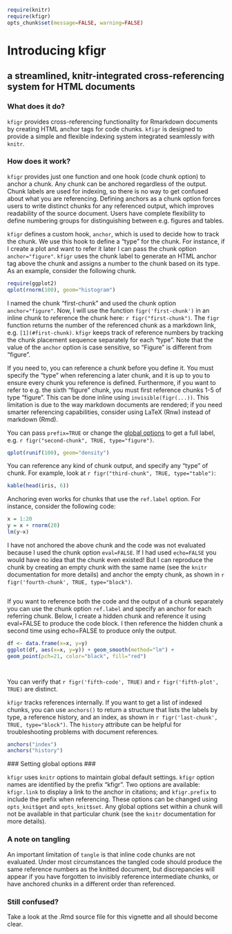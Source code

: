 %\VignetteEngine{knitr::knitr}
%\VignetteIndexEntry{kfigr-intro}

```{r setup, echo=FALSE, message=FALSE}
require(knitr)
require(kfigr)
opts_chunk$set(message=FALSE, warning=FALSE)
```

Introducing kfigr
=================
 a streamlined, knitr-integrated cross-referencing system for HTML documents
----------------------------------------------------------------------------

### What does it do? ###

`kfigr` provides cross-referencing functionality for Rmarkdown documents by creating HTML anchor tags for code chunks. `kfigr` is designed to provide a simple and flexible indexing system integrated seamlessly with `knitr`.

### How does it work? ###

`kfigr` provides just one function and one hook (code chunk option) to anchor a chunk. Any chunk can be anchored regardless of the output. Chunk labels are used for indexing, so there is no way to get confused about what you are referencing. Defining anchors as a chunk option forces users to write distinct chunks for any referenced output, which improves readability of the source document. Users have complete flexibility to define numbering groups for distinguishing between e.g. figures and tables. 

`kfigr` defines a custom hook, `anchor`, which is used to decide how to track the chunk. We use this hook to define a "type" for the chunk. For instance, if I create a plot and want to refer it later I can pass the chunk option `anchor="figure"`. `kfigr` uses the chunk label to generate an HTML anchor tag above the chunk and assigns a number to the chunk based on its type. As an example, consider the following chunk. 

```{r first-chunk, anchor="figure"}
require(ggplot2)
qplot(rnorm(100), geom="histogram")
```

I named the chunk "first-chunk" and used the chunk option `anchor="figure"`. Now, I will use the function `figr('first-chunk')` in an inline chunk to reference the chunk here: `r figr("first-chunk")`. The `figr` function returns the number of the referenced chunk as a markdown link, e.g. `[1](#first-chunk)`. `kfigr` keeps track of reference numbers by tracking the chunk placement sequence separately for each "type".  Note that the value of the `anchor` option is case sensitive, so "Figure" is different from "figure".

If you need to, you can reference a chunk before you define it. You must specify the "type" when referencing a later chunk, and it is up to you to ensure every chunk you reference is defined. Furthermore, if you want to refer to e.g. the sixth "figure" chunk, you must first reference chunks 1-5 of type "figure". This can be done inline using `invisible(figr(...))`. This limitation is due to the way markdown documents are rendered; if you need smarter referencing capabilities, consider using LaTeX (Rnw) instead of markdown (Rmd).

You can pass `prefix=TRUE` or change the [global options](#setting-global-options) to get a full label, e.g. `r figr("second-chunk", TRUE, type="figure")`.

```{r second-chunk, anchor="figure"}
qplot(runif(100), geom="density")
```

You can reference any kind of chunk output, and specify any "type" of chunk. For example, look at `r figr("third-chunk", TRUE, type="table")`:

```{r third-chunk, anchor="table", results='asis'}
kable(head(iris, 6))
```

Anchoring even works for chunks that use the `ref.label` option. For instance, consider the following code:

```{r fourth-chunk, eval=FALSE}
x = 1:20
y = x + rnorm(20)
lm(y~x)
```

I have not anchored the above chunk and the code was not evaluated because I used the chunk option `eval=FALSE`. If I had used `echo=FALSE` you would have no idea that the chunk even existed! But I can reproduce the chunk by creating an empty chunk with the same name (see the `knitr` documentation for more details) and anchor the empty chunk, as shown in `r figr('fourth-chunk', TRUE, type="block")`. 

```{r fourth-chunk, anchor="block"}
```

If you want to reference both the code and the output of a chunk separately you can use the chunk option `ref.label` and specify an anchor for each referring chunk. Below, I create a hidden chunk and reference it using eval=FALSE to produce the code block. I then reference the hidden chunk a second time using echo=FALSE to produce only the output. 

```{r fifth-chunk, echo=FALSE, eval=FALSE}
df <- data.frame(x=x, y=y)
ggplot(df, aes(x=x, y=y)) + geom_smooth(method="lm") + 
geom_point(pch=21, color="black", fill="red")
```

```{r fifth-code, ref.label='fifth-chunk', anchor="block", eval=FALSE}
```

```{r fifth-plot, ref.label='fifth-chunk', anchor="figure", echo=FALSE}
```

You can verify that `r figr('fifth-code', TRUE)` and `r figr('fifth-plot', TRUE)` are distinct.

`kfigr` tracks references internally. If you want to get a list of indexed chunks, you can use `anchors()` to return a structure that lists the labels by type, a reference history, and an index, as shown in `r figr('last-chunk', TRUE, type="block")`. The `history` attribute can be helpful for troubleshooting problems with document references.

```{r last-chunk, anchor="block"}
anchors("index")
anchors("history")
```

<a name="setting-global-options"></a>
### Setting global options ###

`kfigr` uses `knitr` options to maintain global default settings. `kfigr` option names are identified by the prefix "kfigr". Two options are available: `kfigr.link` to display a link to the anchor in citations; and `kfigr.prefix` to include the prefix when referencing. These options can be changed using `opts_knit$get` and `opts_knit$set`. Any global options set within a chunk will not be available in that particular chunk (see the `knitr` documentation for more details). 

### A note on tangling ###
An important limitation of `tangle` is that inline code chunks are not evaluated. Under most circumstances the tangled code should produce the same reference numbers as the knitted document, but discrepancies will appear if you have forgotten to invisibly reference intermediate chunks, or have anchored chunks in a different order than referenced. 

### Still confused? ###

Take a look at the .Rmd source file for this vignette and all should become clear.